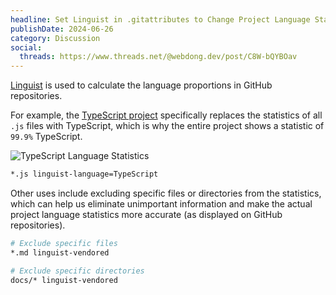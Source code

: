 ```yaml
---
headline: Set Linguist in .gitattributes to Change Project Language Statistics
publishDate: 2024-06-26
category: Discussion
social:
  threads: https://www.threads.net/@webdong.dev/post/C8W-bQYBOav
---
```


[Linguist](https://github.com/github-linguist/linguist) is used to calculate the language proportions in GitHub repositories.

For example, the [TypeScript project](https://github.com/microsoft/TypeScript/blob/main/.gitattributes) specifically replaces the statistics of all `.js` files with TypeScript, which is why the entire project shows a statistic of `99.9%` TypeScript.

![TypeScript Language Statistics](./typescript-language.webp)

```bash
*.js linguist-language=TypeScript
```

Other uses include excluding specific files or directories from the statistics, which can help us eliminate unimportant information and make the actual project language statistics more accurate (as displayed on GitHub repositories).

```bash
# Exclude specific files
*.md linguist-vendored

# Exclude specific directories
docs/* linguist-vendored
```
